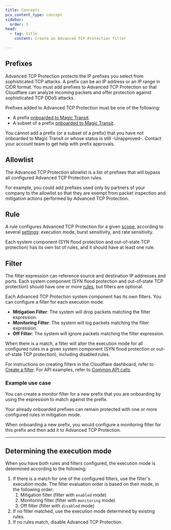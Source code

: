 ```yaml
---
title: Concepts
pcx_content_type: concept
sidebar:
  order: 3
head:
  - tag: title
    content: Create an Advanced TCP Protection filter

---
```



## Prefixes

Advanced TCP Protection protects the IP prefixes you select from sophisticated TCP attacks. A prefix can be an IP address or an IP range in CIDR format. You must add prefixes to Advanced TCP Protection so that Cloudflare can analyze incoming <GlossaryTooltip term="data packet">packets</GlossaryTooltip> and offer protection against sophisticated TCP DDoS attacks.

Prefixes added to Advanced TCP Protection must be one of the following:

- A prefix [onboarded to Magic Transit](/magic-transit/how-to/advertise-prefixes/).
- A subset of a prefix [onboarded to Magic Transit](/magic-transit/how-to/advertise-prefixes/).

You cannot add a prefix (or a subset of a prefix) that you have not onboarded to Magic Transit or whose status is still -Unapproved-. Contact your account team to get help with prefix approvals.

## Allowlist

The Advanced TCP Protection allowlist is a list of prefixes that will bypass all configured Advanced TCP Protection rules.

For example, you could add prefixes used only by partners of your company to the allowlist so that they are exempt from packet inspection and mitigation actions performed by Advanced TCP Protection.

<Render file="allowlist-ip-spoofing" />

## Rule

A rule configures Advanced TCP Protection for a given [scope](/ddos-protection/tcp-protection/rule-settings/#scope), according to several [settings](/ddos-protection/tcp-protection/rule-settings/): execution mode, burst sensitivity, and rate sensitivity.

Each system component (SYN flood protection and out-of-state TCP protection) has its own list of rules, and it should have at least one rule.

## Filter

<Render file="atp-filter-definition" /> The filter expression can reference source and destination IP addresses and ports. Each system component (SYN flood protection and out-of-state TCP protection) should have one or more [rules](#rule), but filters are optional.

Each Advanced TCP Protection system component has its own filters. You can configure a filter for each execution mode:

- **Mitigation Filter**: The system will drop packets matching the filter expression.
- **Monitoring Filter**: The system will log packets matching the filter expression.
- **Off Filter**: The system will ignore packets matching the filter expression.

When there is a match, a filter will alter the execution mode for all configured rules in a given system component (SYN flood protection or out-of-state TCP protection), including disabled rules.

For instructions on creating filters in the Cloudflare dashboard, refer to [Create a filter](/ddos-protection/tcp-protection/how-to/create-filter/). For API examples, refer to [Common API calls](/ddos-protection/tcp-protection/api/examples/).

### Example use case

You can create a monitor filter for a new prefix that you are onboarding by using the expression to match against the prefix.

Your already onboarded prefixes can remain protected with one or more configured rules in mitigation mode.

When onboarding a new prefix, you would configure a monitoring filter for this prefix and then add it to Advanced TCP Protection.

---

## Determining the execution mode

When you have both rules and filters configured, the execution mode is determined according to the following:

1. If there is a match for one of the configured filters, use the filter's execution mode. The filter evaluation order  is based on their mode, in the following order:
   1. Mitigation filter (filter with `enabled` mode)
   2. Monitoring filter (filter with `monitoring` mode)
   3. Off filter (filter with `disabled` mode)
2. If no filter matched, use the execution mode determined by existing rules.
3. If no rules match, disable Advanced TCP Protection.

